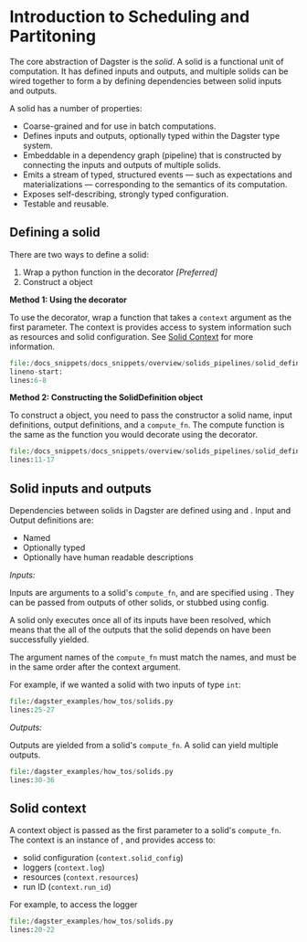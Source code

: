 
<DynamicMetaTags title="Scheduling Intro | Dagster" />

# Introduction to Scheduling and Partitoning

The core abstraction of Dagster is the _solid_. A solid is a functional unit of computation. It has defined inputs and
outputs, and multiple solids can be wired together to form a <PyObject module="dagster" object="PipelineDefinition" displayText="Pipeline" /> by
defining dependencies between solid inputs and outputs.

A solid has a number of properties:

- Coarse-grained and for use in batch computations.
- Defines inputs and outputs, optionally typed within the Dagster type system.
- Embeddable in a dependency graph (pipeline) that is constructed by connecting the inputs and outputs of
  multiple solids.
- Emits a stream of typed, structured events &mdash; such as expectations and materializations &mdash;
  corresponding to the semantics of its computation.
- Exposes self-describing, strongly typed configuration.
- Testable and reusable.

## Defining a solid

There are two ways to define a solid:

1.  Wrap a python function in the <PyObject module="dagster" object="solid" displayText="@solid" /> decorator
    _\[Preferred\]_
2.  Construct a <PyObject module="dagster" object="SolidDefinition"/> object

**Method 1: Using the decorator**

To use the <PyObject module="dagster" object="solid" displayText="@solid" /> decorator,
wrap a function that takes a `context` argument as the first
parameter. The context is provides access to system information such as
resources and solid configuration. See [Solid Context](#solid-context) for more information.

```python literalinclude caption=solids.py
file:/docs_snippets/docs_snippets/overview/solids_pipelines/solid_definition.py
lineno-start:
lines:6-8
```

**Method 2: Constructing the SolidDefinition object**

To construct a <PyObject module="dagster" object="SolidDefinition"/> object,
you need to pass the constructor a solid name,
input definitions, output definitions, and a `compute_fn`. The compute
function is the same as the function you would decorate using the <PyObject module="dagster" object="solid" displayText="@solid" /> decorator.

```python literalinclude caption=solids.py
file:/docs_snippets/docs_snippets/overview/solids_pipelines/solid_definition.py
lines:11-17
```

## Solid inputs and outputs

Dependencies between solids in Dagster are defined using <PyObject module="dagster" object="InputDefinition" displayText="InputDefinitions" /> and <PyObject module="dagster" object="OutputDefinition" displayText="OutputDefinitions" />.
Input and Output definitions are:

- Named
- Optionally typed
- Optionally have human readable descriptions

_Inputs:_

Inputs are arguments to a solid's `compute_fn`, and are specified using <PyObject module="dagster" object="InputDefinition" displayText="InputDefinitionss" />.
They can be passed from outputs of other solids, or stubbed using config.

A solid only executes once all of its inputs have been resolved, which
means that the all of the outputs that the solid depends on have been
successfully yielded.

The argument names of the `compute_fn` must match the <PyObject module="dagster" object="InputDefinition" displayText="InputDefinitionss" /> names,
and must be in the same order after the context argument.

For example, if we wanted a solid with two inputs of type `int`:

```python literalinclude caption=solids.py
file:/dagster_examples/how_tos/solids.py
lines:25-27
```

_Outputs:_

Outputs are yielded from a solid's `compute_fn`. A solid can yield
multiple outputs.

```python literalinclude caption=solids.py
file:/dagster_examples/how_tos/solids.py
lines:30-36
```

## Solid context

A context object is passed as the first parameter to a solid's
`compute_fn`. The context is an instance of <PyObject module="dagster" object="SystemComputeExecutionContext" />,
and provides access to:

- solid configuration (`context.solid_config`)
- loggers (`context.log`)
- resources (`context.resources`)
- run ID (`context.run_id`)

For example, to access the logger

```python literalinclude caption=solids.py
file:/dagster_examples/how_tos/solids.py
lines:20-22
```
